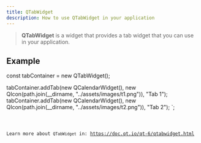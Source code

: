 ```yaml
---
title: QTabWidget
description: How to use QTabWidget in your application
---
```



> **QTabWidget** is a widget that provides a tab widget that you can use in your application.

## Example


const tabContainer = new QTabWidget();

tabContainer.addTab(new QCalendarWidget(), new QIcon(path.join(__dirname, "../assets/images/t1.png")), "Tab 1");
tabContainer.addTab(new QCalendarWidget(), new QIcon(path.join(__dirname, "../assets/images/t2.png")), "Tab 2");
`;

<Code code={qTabWidgetExample} title='example_tabWidget.ts' lang='ts' />

Learn more about `QTabWidget` in: https://doc.qt.io/qt-6/qtabwidget.html